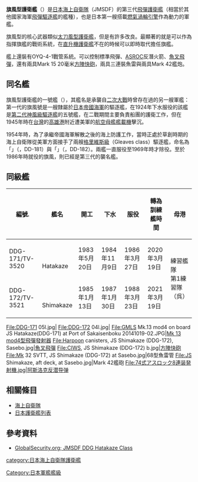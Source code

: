 {{NoteTA
|1=zh-tw:旗風級;zh-hk:旗風型;
|2=zh-tw:太刀風級;zh-hk:太刀風型;
|3=燃氣渦輪機; zh-cn:燃气轮机; zh-hk:燃氣引擎;
}}
{{軍艦模板
|名稱= 旗風型 [[File:Naval_Ensign_of_Japan.svg|30px]]<br /><small>{{lang|ja|はたかぜ型}}</small>
|圖片= [[File:JDS_Hatakaze.jpg|300px]]
|照片說明= 旗風號（DDG-171）
|艦種= [[護衛艦_(日本)#飛彈護衛艦（DDG）|飛彈護衛艦]]（[[飛彈驅逐艦|飛彈驅逐艦]]）
|艦名= 
|擁有國= {{JAP}}
|前型= [[太刀風型護衛艦|太刀風型護衛艦]]
|次型= [[金剛級護衛艦|金剛級護衛艦]]
|同型=
|竣工= 1983年 - 1987年 
|結局= 2艘全部轉為訓練艦。  
|基準= 4,600噸
|滿載= 5,900噸
|長度= 150米
|闊度= 16.4米
|吃水= 4.8米
|引擎= {{link-en|勞斯萊斯奧林帕司發動機|Rolls-Royce Olympus|勞斯萊斯TM3B}}[[燃氣渦輪機|燃氣渦輪機]]<br>以[[全燃聯合動力方式|COGAG]]方式運作，共2座2軸<br />馬力70,000匹
|極速= 30節
|續航= 20節4,400浬
|乘員= 260人，艦長[[中校|二等海佐]]編階
|艦載機= 無，但有直升機起降甲板
|裝備= 2座Mark 42艦砲<br />2座20毫米[[方陣近迫武器系統|方陣快炮]]<br />2座68型3連裝魚雷發射管<br />[[Mk_13型飛彈發射器|Mk 13 MOD 4型飛彈發射器]]填裝40枚[[標準一型飛彈|標準一型飛彈]]<br />[[阿斯洛克反潜飛彈|MK 16阿斯洛克反潜飛彈發射器]]<br />2座4連裝Mk-141[[AGM-84魚叉反艦飛彈|魚叉反艦飛彈]]發射器<br />四座Mk 137反制誘餌發射器
|射控裝置=MK-74 mod13飛彈射控系統（含AN/SPG-51C 照明雷達 ）＊2<br/>FCS-2-21C 射控雷達＊1（DDG-171）<br/>FCS-2-22B射控雷達＊1（DDG-172)
|偵搜設備=OYQ-4-1戰鬥資料系統<br/>SFCS-6A水下射控系統<br/>SPS-52C 3D對空搜索雷達＊1<br/>OPS-11C 2D對空搜索雷達＊1<br/>OPS-28B 平面搜索雷達＊1<br>SPS-64(V)9 導航雷達＊1<br/>OLR-9B 飛彈警告器＊1<br/>曳航具三型魚雷反制系統＊1
|電戰系統=NOLQ-1-3 電子反制系統＊1<br/>MK-36 干擾彈發射系統(SRBOC)＊2
}}

'''旗風型護衛艦'''（{{lang-ja|はたかぜ型護衛艦}}）是[[日本海上自衛隊|日本海上自衛隊]]（JMSDF）的第三代[[護衛艦_(日本)#飛彈護衛艦（DDG）|飛彈護衛艦]]（相當於其他國家海軍[[飛彈驅逐艦|飛彈驅逐艦]]的艦種），也是日本第一艘搭載[[燃氣渦輪引擎|燃氣渦輪引擎]]作為動力的軍艦。

旗風型的核心武器類似[[太刀風型護衛艦|太刀風型護衛艦]]，但是有許多改良。最顯著的就是可以作為指揮旗艦的戰術系統，在[[直升機護衛艦|直升機護衛艦]]不在的時候可以即時取代擔任旗艦。

艦上還裝有OYQ-4-1戰管系統。可以控制標準飛彈、[[ASROC|ASROC]]反潛火箭、[[AGM-84魚叉反艦飛彈|魚叉飛彈]]，還有兩具Mark 15 20毫米[[方陣快砲|方陣快砲]]，兩具三連裝魚雷與兩具Mark 42艦炮。

== 同名艦 ==

旗風型護衛艦的一號艦{{link-ja|旗風號護衛艦 (DDG-171)|はたかぜ (護衛艦)|旗風號}}（{{lang-ja|はたかぜ}}），其艦名是承襲自[[二次大戰|二次大戰]]時曾存在過的另一艘軍艦：第一代的旗風號是一艘隸屬於[[日本帝國海軍|日本帝國海軍]]的驅逐艦，在1924年下水服役的該艦是[[神風級驅逐艦_(二代)|第二代神風級驅逐艦]]的五號艦，在二戰期間主要負責船團的護衛工作，但在1945年時在[[台灣|台灣]]的[[高雄港|高雄港]]附近遭美軍的[[航空母艦|航空母艦]][[艦載機|艦載機]]擊沉。

1954年時，為了承繼帝國海軍解散之後的海上防護工作，當時正處於草創時期的海上自衛隊從美軍方面接手了兩艘[[格里維斯級驅逐艦|格里維斯級]]（Gleaves class）驅逐艦，命名為「{{link-en|艾利森號驅逐艦 (DD-454)|USS Ellyson|朝風}}」（{{lang|ja|あさかぜ}}，DD-181）與「{{link-en|馬康博號驅逐艦 (DD-458)|USS Macomb|旗風}}」（{{lang|ja|はたかぜ}}，DD-182）。兩艦一直服役至1969年時才除役。至於1986年時就役的旗風，則已經是第三代的襲名艦。

== 同級艦==
{|class=wikitable
! 編號. ||艦名|| 開工|| 下水 || 服役 || 轉為訓練艦時間 || 母港
|-
| DDG-171/TV-3520 || {{link-ja|旗風號護衛艦 (DDG-171)|はたかぜ (護衛艦)|旗風}}<br>{{lang|ja|はたかぜ}}<br>Hatakaze || 1983年5月20日 || 1984年11月9日 || 1986年3月27日  || 2020年3月19日||rowspan="2"|練習艦隊<br/>第1練習隊<br/>（呉）
|-
| DDG-172/TV-3521 || {{link-ja|島風號護衛艦(DDG-172)|しまかぜ (護衛艦)|島風}}<br>{{lang|ja|しまかぜ}}<br>Shimakaze || 1985年1月13日 || 1987年1月30日  || 1988年3月23日 || 2021年3月19日
|}

<gallery>
File:DDG-171 05l.jpg|{{link-ja|旗風號護衛艦 (DDG-171)|はたかぜ (護衛艦)|旗風護衛艦 (DDG-171)}}
File:DDG-172 04l.jpg|{{link-ja|島風號護衛艦|しまかぜ (護衛艦)|島風護衛艦(DDG-172)}}
File:GMLS Mk.13 mod4 on board JS Hatakaze(DDG-171) at Port of Sakaisenboku 20141019-02.JPG|[[Mk_13型飛彈發射器|Mk 13 mod4型飛彈發射器]]
File:Harpoon canisters, JS Shimakaze (DDG-172), Sasebo.jpg|[[AGM-84魚叉反艦飛彈|魚叉飛彈]]
File:CIWS, JS Shimakaze (DDG-172) b.jpg|[[方陣近迫武器系統|方陣快砲]]
File:Mk 32 SVTT, JS Shimakaze (DDG-172) at Sasebo.jpg|68型魚雷管
File:JS Shimakaze, aft deck, at Sasebo.jpg|Mark 42艦砲
File:74式アスロック8連装発射機.jpg|[[阿斯洛克反潜导弹|阿斯洛克反潜导弹]]
</gallery>

== 相關條目 ==
* [[海上自衛隊|海上自衛隊]]
* [[護衛艦_(日本)#護衛艦列表|日本護衛艦列表]]

==參考資料==
{{commonscat|Hatakaze class destroyers}}
*[http://www.globalsecurity.org/military/world/japan/hatakaze.htm GlobalSecurity.org; JMSDF DDG Hatakaze Class] {{Wayback|url=http://www.globalsecurity.org/military/world/japan/hatakaze.htm |date=20201204233831 }}
{{旗風級護衛艦}}
{{日本護衛艦}}

{{DEFAULTSORT:Hatakaze}}

[[category:日本海上自衛隊護衛艦|category:日本海上自衛隊護衛艦]]
[[Category:日本軍艦艦級|Category:日本軍艦艦級]]